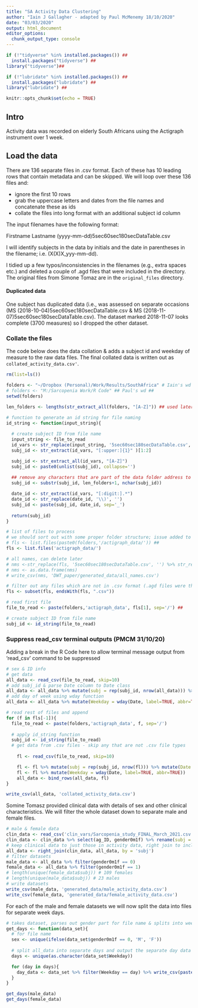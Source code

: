 ```yaml
---
title: "SA Activity Data Clustering"
author: "Iain J Gallagher - adapted by Paul McMenemy 18/10/2020"
date: "03/03/2020"
output: html_document
editor_options: 
  chunk_output_type: console
---
```

```r
if (!"tidyverse" %in% installed.packages()) ##
  install.packages("tidyverse") ##
library("tidyverse")##

if (!"lubridate" %in% installed.packages()) ##
  install.packages("lubridate") ##
library("lubridate") ##
```

```r
knitr::opts_chunk$set(echo = TRUE)
```

## Intro
Activity data was recorded on elderly South Africans using the Actigraph instrument over 1 week.

## Load the data
There are 136 separate files in .csv format. Each of these has 10 leading rows that contain metadata and can be skipped. We will loop over these 136 files and:

* ignore the first 10 rows
* grab the uppercase letters and dates from the file names and concatenate these as ids
* collate the files into long format with an additional subject id column

The input filenames have the following format:

Firstname Lastname (yyyy-mm-dd)5sec60sec180secDataTable.csv

I will identify subjects in the data by initials and the date in parentheses in the filename; i.e. (X(X)X_yyy-mm-dd).

I tidied up a few typos/inconsistencies in the filenames (e.g., extra spaces etc.) and deleted a couple of .agd files that were included in the directory. The original files from Simone Tomaz are in the ```original_files``` directory.

#### Duplicated data
One subject has duplicated data (i.e., was assessed on separate occasions (MS (2018-10-04)5sec60sec180secDataTable.csv & MS (2018-11-07)5sec60sec180secDataTable.csv). The dataset marked 2018-11-07 looks complete (3700 measures) so I dropped the other dataset.

### Collate the files
The code below does the data collation & adds a subject id and weekday of measure to the raw data files. The final collated data is written out as ```collated_activity_data.csv'```.
```r
rm(list=ls())

folders <- "~/Dropbox (Personal)/Work/Results/SouthAfrica" # Iain's wd
# folders <- "M:/Sarcopenia Work/R Code" ## Paul's wd ##
setwd(folders) 

len_folders <- lengths(str_extract_all(folders, "[A-Z]")) ## used later to improve subj_id string

# function to generate an id string for file naming
id_string <- function(input_string){
  
  # create subject ID from file name
  input_string <- file_to_read
  id_vars <- str_replace(input_string, '5sec60sec180secDataTable.csv', '')
  subj_id <- str_extract(id_vars, "[:upper:]{1}" )[1:2]

  subj_id <- str_extract_all(id_vars, "[A-Z]")
  subj_id <- paste0(unlist(subj_id), collapse='')
  
  ## remove any characters that are part of the data folder address to tidy up subj_id
  subj_id <- substr(subj_id, len_folders+1, nchar(subj_id))

  date_id <- str_extract(id_vars, "[:digit:].*")
  date_id <- str_replace(date_id, '\\)', '')
  subj_id <- paste(subj_id, date_id, sep='_')
  
  return(subj_id)
}

# list of files to process
# we should sort out with some proper folder structure; issue added to repo 2 discuss with paul
# fls <- list.files(paste0(folders,'/actigraph_data/')) ##
fls <- list.files('actigraph_data/')

# all names, can delete later
# nms <-str_replace(fls, '5sec60sec180secDataTable.csv', '') %>% str_replace('\\(', '') %>% str_replace('\\)', '')
# nms <- as.data.frame(nms)
# write_csv(nms, 'DWT_paper/generated_data/all_names.csv')

# filter out any files which are not in .csv format (.agd files were throwing errors) ##
fls <- subset(fls, endsWith(fls, ".csv"))

# read first file
file_to_read <- paste(folders,'actigraph_data', fls[1], sep='/') ##

# create subject ID from file name
subj_id <- id_string(file_to_read)
```
### Suppress read_csv terminal outputs (PMCM 31/10/20)
Adding a break in the R Code here to allow terminal message output from 'read_csv' command to be suppressed

```r
# sex & ID info
# get data
all_data <- read_csv(file_to_read, skip=10)
# add subj_id & parse Date column to Date class
all_data <- all_data %>% mutate(subj = rep(subj_id, nrow(all_data))) %>% mutate(Date = as.POSIXct(Date, format="%d/%m/%Y"))
# add day of week using wday function
all_data <- all_data %>% mutate(Weekday = wday(Date, label=TRUE, abbr=TRUE))

# read rest of files and append
for (f in fls[-1]){
  file_to_read <- paste(folders,'actigraph_data', f, sep='/')
  
  # apply id_string function
  subj_id <- id_string(file_to_read)
  # get data from .csv files - skip any that are not .csv file types
  
    fl <- read_csv(file_to_read, skip=10)

    fl <- fl %>% mutate(subj = rep(subj_id, nrow(fl))) %>% mutate(Date = as.POSIXct(Date, format="%d/%m/%Y"))
    fl <- fl %>% mutate(Weekday = wday(Date, label=TRUE, abbr=TRUE))
    all_data <- bind_rows(all_data, fl)
}

write_csv(all_data, 'collated_activity_data.csv')
```

Somine Tomasz provided clinical data with details of sex and other clinical characteristics. We will filter the whole dataset down to separate male and female files.

```r
# male & female data
clin_data <- read_csv('clin_vars/Sarcopenia_study_FINAL_March_2021.csv')
clin_data <- clin_data %>% select(ag_ID, gender0m1f) %>% rename(subj = ag_ID) #colname in clin data same as colname in activity data
# keep clinical data to just those in activity data, right join to include all rows in clin with match in activity
all_data <- right_join(clin_data, all_data, by = 'subj')
# filter datasets
male_data <- all_data %>% filter(gender0m1f == 0)
female_data <- all_data %>% filter(gender0m1f == 1)
# length(unique(female_data$subj)) # 109 females
# length(unique(male_data$subj)) # 23 males
# write datasets
write_csv(male_data, 'generated_data/male_activity_data.csv')
write_csv(female_data, 'generated_data/female_activity_data.csv')
```

For each of the male and female datasets we will now split the data into files for separate week days.
```r
# takes dataset, parses out gender part for file name & splits into weekday specific files
get_days <- function(data_set){
  # for file name
  sex <- unique(ifelse(data_set$gender0m1f == 0, 'M', 'F'))
  
  # split all_data into separate days and output the separate day data as separate files
  days <- unique(as.character(data_set$Weekday))

  for (day in days){
    day_data <- data_set %>% filter(Weekday == day) %>% write_csv(paste(day, sex, 'data.csv', sep = '_'))
  }
}

get_days(male_data)
get_days(female_data)
```